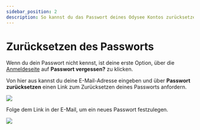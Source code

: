 ---
sidebar_position: 2
description: So kannst du das Passwort deines Odysee Kontos zurücksetzen, ohne eingeloggt zu sein.
---

# Zurücksetzen des Passworts

Wenn du dein Passwort nicht kennst, ist deine erste Option, über die [Anmeldeseite](https://odysee.com/$/signin) auf **Passwort vergessen?** zu klicken.

Von hier aus kannst du deine E-Mail-Adresse eingeben und über  **Passwort zurücksetzen** einen Link zum Zurücksetzen deines Passworts anfordern.

![](https://i.imgur.com/gEXRleY.png)

Folge dem Link in der E-Mail, um ein neues Passwort festzulegen.

![](https://i.imgur.com/aoSVH7I.png)
